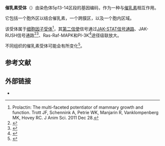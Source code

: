 {{protein
|Name=prolactin receptor 催乳素受体
|caption=
|image=
|width=
|HGNCid=9446
|Symbol=PRLR
|AltSymbols=
|EntrezGene=5618
|OMIM=176761
|RefSeq=NM_000949
|UniProt=P16471
|PDB=1RW5
|ECnumber=
|Chromosome=5
|Arm=p
|Band=13
|LocusSupplementaryData=-p12
}}

'''催乳素受体'''（{{lang-en|prolactin receptor}}）由染色体5p13-14区段的基因编码，作为一种{{le|细胞表面受体|Cell surface receptor|跨膜受体}}与[[催乳素|催乳素]]相互作用。

它包括一个胞外区以结合催乳素，一个跨膜区，以及一个胞内区域。

该受体属于[[细胞因子受体|细胞因子受体]]<ref>Prolactin: The multi-faceted potentiator of mammary growth and function. Trott JF, Schennink A, Petrie WK, Manjarin R, Vanklompenberg MK, Hovey RC. J Anim Sci. 2011 Dec 28.</ref>，其[[第二信使|第二信使]]信号通过[[JAK-STAT信号通路|JAK-STAT信号通路]]、JAK-RUSH信号通路<ref>{{Cite journal|title=Prolactin-induced Jak2 phosphorylation of RUSH: A key element in Jak/RUSH signaling|url=https://linkinghub.elsevier.com/retrieve/pii/S0303720710002819|last=Helmer|first=Rebecca A.|last2=Panchoo|first2=Marlyn|date=2010-08|journal=Molecular and Cellular Endocrinology|issue=1-2|doi=10.1016/j.mce.2010.05.010|volume=325|pages=143–149|language=en|pmc=PMC2902710|pmid=20562009|last3=Dertien|first3=Janet S.|last4=Bhakta|first4=Suhani M.|last5=Hewetson|first5=Aveline|last6=Chilton|first6=Beverly S.}}</ref><ref>{{Cite journal|title=Prolactin induces Jak2 phosphorylation of RUSHY195|url=https://linkinghub.elsevier.com/retrieve/pii/S0303720711001687|last=Helmer|first=Rebecca A.|last2=Dertien|first2=Janet S.|date=2011-05|journal=Molecular and Cellular Endocrinology|issue=1-2|doi=10.1016/j.mce.2011.03.009|volume=338|pages=79–83|language=en|last3=Chilton|first3=Beverly S.|access-date=2021-11-10|archive-date=2018-06-02|archive-url=https://web.archive.org/web/20180602203525/https://linkinghub.elsevier.com/retrieve/pii/S0303720711001687}}</ref>、Ras-Raf-MAPK和PI-3K<ref>{{Cite journal|title=The Role of Prolactin in Mammary Carcinoma|url=https://academic.oup.com/edrv/article/24/1/1/2424175|last=Clevenger|first=Charles V.|last2=Furth|first2=Priscilla A.|date=2003-02-01|journal=Endocrine Reviews|issue=1|doi=10.1210/er.2001-0036|volume=24|pages=1–27|language=en|issn=0163-769X|pmc=PMC1698952|pmid=12588805|last3=Hankinson|first3=Susan E.|last4=Schuler|first4=Linda A.|access-date=2021-11-10|archive-date=2022-03-14|archive-url=https://web.archive.org/web/20220314002516/https://academic.oup.com/edrv/article/24/1/1/2424175}}</ref>途径级联放大。

不同组织的催乳素受体可能会有所变化<ref>{{Cite journal|title=Impact of prolactin receptor isoforms on reproduction|url=https://linkinghub.elsevier.com/retrieve/pii/S1043276010000226|last=Binart|first=Nadine|last2=Bachelot|first2=Anne|date=2010-06|journal=Trends in Endocrinology & Metabolism|issue=6|doi=10.1016/j.tem.2010.01.008|volume=21|pages=362–368|language=en|last3=Bouilly|first3=Justine|access-date=2021-11-10|archive-date=2020-03-02|archive-url=https://web.archive.org/web/20200302193205/https://linkinghub.elsevier.com/retrieve/pii/S1043276010000226}}</ref>。

==参考文献==
{{Reflist}}

==外部链接==
* {{MeshName|Prolactin+receptor}}

{{神经肽受体}}
{{细胞因子受体}}
{{biochem-stub}}